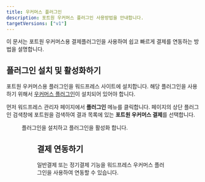 ```yaml
---
title: 우커머스 플러그인
description: 포트원 우커머스 플러그인 사용방법을 안내합니다.
targetVersions: ["v1"]
---
```



이 문서는 포트원 우커머스용 결제플러그인을 사용하여 쉽고 빠르게 결제를 연동하는 방법을 설명합니다.

## 플러그인 설치 및 활성화하기

포트원 우커머스용 플러그인을 워드프레스 사이트에 설치합니다. 해당 플러그인을 사용하기 위해서
[우커머스 플러그인](https://ko.wordpress.org/plugins/woocommerce/)이 설치되어 있어야 합니다.

먼저 워드프레스 관리자 페이지에서 **플러그인** 메뉴를 클릭합니다. 페이지의 상단 플러그인 검색창에 포트원을 검색하여 결과 목록에 있는 **포트원
우커머스 결제**를 선택합니다.

<Figure src={image1} />

플러그인을 설치하고 플러그인을 활성화 합니다.

<Figure src={image2} />

## 결제 연동하기

일반결제 또는 정기결제 기능을 워드프레스 우커머스 플러그인을 사용하여 연동할 수 있습니다.

<ContentRef slug="/ko/wordpress/wordpress/woocommerce/payment" />

<ContentRef slug="/ko/wordpress/wordpress/woocommerce/subscription" />
